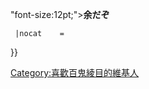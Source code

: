 {{Userbox-2
  |border-c = Pink
  |border-s = 2
  |id1-c     = #FFFF
  |id1-s     = 10
  |id1-fc    = #C41E3A
  |id2-c     = #FFFFFF
  |id2-s     = 
  |id2-fc    = #C41E3A
  |info-c   = #C41E3A
  |info-s   = 8
  |info-fc  = #FFFFFF
  |id1      = 百鬼<br />あやめ
  |id2      =😈
  |info     =這個用戶是[[百鬼綾目|<span style="color:white;">百鬼組的ㄧ員</span>]] <div style="text-align: center;"><span style{{=}}"font-size:12pt;">'''余だぞ'''</span></div> 
  |nocat    = {{{nocat|}}}
}}<includeonly>[[Category:喜歡百鬼綾目的維基人]]</includeonly>